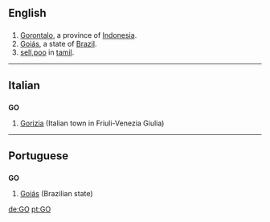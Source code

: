 ==English==
==={{abbreviation}}===
{{infl|en|abbreviation}}
#[[Gorontalo]], a province of [[Indonesia]].
#[[Goiás]], a state of [[Brazil]].
#[[sell]],[[poo]] in [[tamil]].
----

==Italian==

==={{abbreviation}}===
'''GO'''

# [[Gorizia]] (Italian town in Friuli-Venezia Giulia)

----

==Portuguese==

==={{abbreviation}}===
'''GO'''

# [[Goiás]] (Brazilian state)

[[de:GO]]
[[pt:GO]]